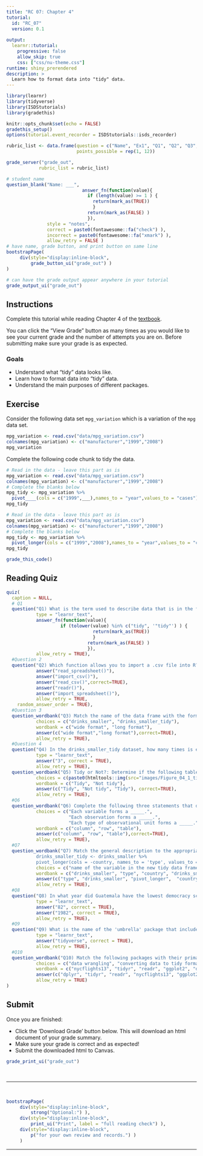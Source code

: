 ```yaml
---
title: "RC 07: Chapter 4"
tutorial:
  id: "RC_07"
  version: 0.1
  
output:
  learnr::tutorial:
    progressive: false
    allow_skip: true
    css: ["css/nu-theme.css"]
runtime: shiny_prerendered
description: >
  Learn how to format data into "tidy" data.
---
```


```r
library(learnr)
library(tidyverse)
library(ISDStutorials)
library(gradethis)

knitr::opts_chunk$set(echo = FALSE)
gradethis_setup()
options(tutorial.event_recorder = ISDStutorials::isds_recorder)
```


```r
rubric_list <- data.frame(question = c("Name", "Ex1", "Q1", "Q2", "Q3", "Q4", "Q5", "Q6", "Q7", "Q8", "Q9", "Q10"),
                          points_possible = rep(1, 12))

grade_server("grade_out", 
            rubric_list = rubric_list)
```


```r
# student name
question_blank("Name: ___",
                            answer_fn(function(value){
                              if (length(value) >= 1 ) {
                                return(mark_as(TRUE))
                                }
                              return(mark_as(FALSE) )
                              }),
               style = "notes",
               correct = paste0(fontawesome::fa("check") ),
               incorrect = paste0(fontawesome::fa("xmark") ),
               allow_retry = FALSE )
# have name, grade button, and print button on same line
bootstrapPage(
     div(style="display:inline-block",
         grade_button_ui("grade_out") )
)

# can have the grade output appear anywhere in your tutorial
grade_output_ui("grade_out")
```

## Instructions

Complete this tutorial while reading Chapter 4 of the [textbook](https://nustat.github.io/intro-stat-data-sci/04-tidy.html).

You can click the "View Grade" button as many times as you would like to see your current grade and the number of attempts you are on. Before submitting make sure your grade is as expected.

### Goals

-   Understand what "tidy" data looks like.
-   Learn how to format data into "tidy" data.
-   Understand the main purposes of different packages.


## Exercise

Consider the following data set `mpg_variation` which is a variation of the `mpg` data set.

```r
mpg_variation <- read.csv("data/mpg_variation.csv")
colnames(mpg_variation) <- c("manufacturer","1999","2008")
mpg_variation
```

Complete the following code chunk to tidy the data.

```r
# Read in the data - leave this part as is
mpg_variation <- read.csv("data/mpg_variation.csv")
colnames(mpg_variation) <- c("manufacturer","1999","2008")
# Complete the blanks below
mpg_tidy <- mpg_variation %>% 
  pivot____(cols = c("1999",___),names_to = "year",values_to = "cases")
mpg_tidy
```


```r
# Read in the data - leave this part as is
mpg_variation <- read.csv("data/mpg_variation.csv")
colnames(mpg_variation) <- c("manufacturer","1999","2008")
# Complete the blanks below
mpg_tidy <- mpg_variation %>% 
  pivot_longer(cols = c("1999","2008"),names_to = "year",values_to = "cases")
mpg_tidy
```

```r
grade_this_code()
```

## Reading Quiz

```r
quiz(
  caption = NULL,
  # Q1
  question("Q1) What is the term used to describe data that is in the format required for analysis with the ggplot2 and dplyr packages?", 
           type = "learnr_text",
           answer_fn(function(value){
                    if (tolower(value) %in% c("tidy", '"tidy"') ) {
                                return(mark_as(TRUE))
                                }
                              return(mark_as(FALSE) )
                              }),
           allow_retry = TRUE),
  #Question 2
  question("Q2) Which function allows you to import a .csv file into R?",
           answer("read_spreadsheet()"),
           answer("import_csv()"),
           answer("read_csv()",correct=TRUE),
           answer("readr()"),
           answer("import_spreadsheet()"),
           allow_retry = TRUE,
    random_answer_order = TRUE),
  #Question 3
  question_wordbank("Q3) Match the name of the data frame with the format it is in (See Section 4.1).",
           choices = c("drinks_smaller", "drinks_smaller_tidy"),
           wordbank = c("wide format", "long format"),
           answer(c("wide format","long format"),correct=TRUE),
           allow_retry = TRUE),
  #Question 4
  question("Q4) In the drinks_smaller_tidy dataset, how many times is each country listed?", 
           type = "learnr_text",
           answer("3", correct = TRUE),
           allow_retry = TRUE),
  question_wordbank("Q5) Tidy or Not?: Determine if the following tables are in tidy format.",
           choices = c(paste0(htmltools::img(src="images/Figure_04_1_tidy.png", height = 175, width = 350) ), paste0(htmltools::img(src="images/Figure_04_2_nontidy.png", height = 75, width = 350) ), paste0(htmltools::img(src="images/Figure_04_3_tidy.png", height = 75, width = 350) ) ),
           wordbank = c("Tidy", "Not tidy"),
           answer(c("Tidy", "Not tidy", "Tidy"), correct=TRUE),
           allow_retry = TRUE),
  #Q6
  question_wordbank("Q6) Complete the following three statements that define tidy data.",
           choices = c("Each variable forms a _____.",
                       "Each observation forms a _____.",
                       "Each type of observational unit forms a _____."),
           wordbank = c("column", "row", "table"),
           answer(c("column", "row", "table"),correct=TRUE),
           allow_retry = TRUE),
  #Q7
  question_wordbank("Q7) Match the general description to the appropriate piece of code in the following code chunk:\n
           drinks_smaller_tidy <- drinks_smaller %>%
           pivot_longer(cols = -country, names_to = 'type', values_to = 'servings')",
           choices = c("name of the variable in the new tidy data frame that contains the column names of the original un-tidy data frame", "name of un-tidy data frame", "function to tidy the data", "name of the column you don't want to tidy", "name of tidy data frame"),
           wordbank = c("drinks_smaller", "type", "country", "drinks_smaller_tidy", "pivot_longer"),
           answer(c("type", "drinks_smaller", "pivot_longer",  "country", "drinks_smaller_tidy"), correct = TRUE),
           allow_retry = TRUE),
  #Q8
  question("Q8) In what year did Guatemala have the lowest democracy score?", 
           type = "learnr_text",
           answer("82", correct = TRUE),
           answer("1982", correct = TRUE),
           allow_retry = TRUE),
  #Q9
  question("Q9) What is the name of the 'umbrella' package that includes ggplot2, dplyr, readr, etc.?", 
           type = "learnr_text",
           answer("tidyverse", correct = TRUE),
           allow_retry = TRUE),
  #Q10
  question_wordbank("Q10) Match the following packages with their primary purpose.",
           choices = c("data wrangling", "converting data to tidy format", "import data files such as .csv", "includes datasets for analysis", "data visualization"),
           wordbank = c("nycflights13", "tidyr", "readr", "ggplot2", "dplyr"),
           answer(c("dplyr", "tidyr", "readr", "nycflights13", "ggplot2"),correct=TRUE),
           allow_retry = TRUE)
)

```


## Submit

Once you are finished:

-   Click the 'Download Grade' button below. This will download an html document of your grade summary.
-   Make sure your grade is correct and as expected!
-   Submit the downloaded html to Canvas.

```r
grade_print_ui("grade_out")
```

<br>
<hr /> 
<br>

```r
bootstrapPage(
     div(style="display:inline-block", 
         strong("Optional:") ),
     div(style="display:inline-block",
         print_ui("Print", label = "full reading check") ),
     div(style="display:inline-block", 
         p("for your own review and records.") ) 
     )
```
<hr /> 
